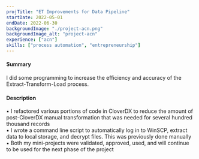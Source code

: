 ```yaml
---
projTitle: "ET Improvements for Data Pipeline"
startDate: 2022-05-01
endDate: 2022-06-30
backgroundImage: "./project-acn.png"
backgroundImage_alt: "project-acn"
experience: ["acn"]
skills: ["process automation", "entrepreneurship"]
---
```


<h4>Summary</h4>
I did some programming to increase the efficiency and accuracy of the 
Extract-Transform-Load process.

<h4>Description</h4>
▪ I refactored various portions of code in CloverDX to reduce the amount of 
post-CloverDX manual transformation that was needed for 
several hundred thousand records<br/>
▪ I wrote a command line script to automatically log in to WinSCP, 
extract data to local storage, and decrypt files. This was previously 
done manually<br/>
▪ Both my mini-projects were validated, approved, used, and will 
continue to be used for the next phase of the project